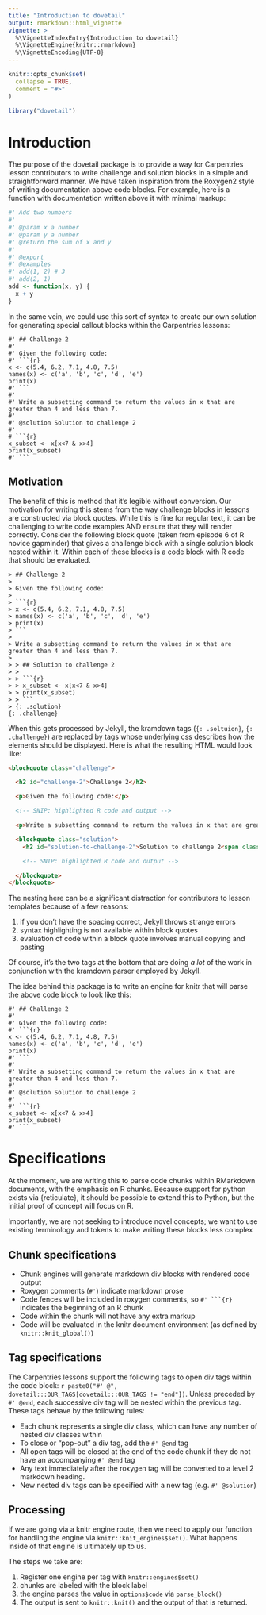 ```yaml
---
title: "Introduction to dovetail"
output: rmarkdown::html_vignette
vignette: >
  %\VignetteIndexEntry{Introduction to dovetail}
  %\VignetteEngine{knitr::rmarkdown}
  %\VignetteEncoding{UTF-8}
---
```


```r
knitr::opts_chunk$set(
  collapse = TRUE,
  comment = "#>"
)
```

```r
library("dovetail")
```

# Introduction

The purpose of the dovetail package is to provide a way for Carpentries lesson
contributors to write challenge and solution blocks in a simple and
straightforward manner. We have taken inspiration from the Roxygen2 style of
writing documentation above code blocks. For example, here is a function with
documentation written above it with minimal markup:

```r
#' Add two numbers
#'
#' @param x a number
#' @param y a number
#' @return the sum of x and y
#'
#' @export
#' @examples
#' add(1, 2) # 3
#' add(2, 1)
add <- function(x, y) {
  x + y
}
```

In the same vein, we could use this sort of syntax to create our own solution
for generating special callout blocks within the Carpentries lessons:

```challenge
#' ## Challenge 2
#' 
#' Given the following code:
#' ```{r}
x <- c(5.4, 6.2, 7.1, 4.8, 7.5)
names(x) <- c('a', 'b', 'c', 'd', 'e')
print(x)
#' ```
#'
#' Write a subsetting command to return the values in x that are greater than 4 and less than 7.
#'
#' @solution Solution to challenge 2
#'
# ```{r}
x_subset <- x[x<7 & x>4]
print(x_subset)
#' ```
```

## Motivation

The benefit of this is method that it's legible without conversion. Our
motivation for writing this stems from the way challenge blocks in lessons are
constructed via block quotes. While this is fine for regular text, it can be
challenging to write code examples AND ensure that they will render correctly.
Consider the following block quote (taken from episode 6 of R novice gapminder)
that gives a challenge block with a single solution block nested within it.
Within each of these blocks is a code block with R code that should be evaluated.

```
> ## Challenge 2
> 
> Given the following code:
> 
> ```{r}
> x <- c(5.4, 6.2, 7.1, 4.8, 7.5)
> names(x) <- c('a', 'b', 'c', 'd', 'e')
> print(x)
> ```
> 
> Write a subsetting command to return the values in x that are greater than 4 and less than 7.
> 
> > ## Solution to challenge 2
> > 
> > ```{r}
> > x_subset <- x[x<7 & x>4]
> > print(x_subset)
> > ```
> {: .solution}
{: .challenge}
```

When this gets processed by Jekyll, the kramdown tags (`{: .soltuion}`, `{: .challenge}`) are replaced by tags whose underlying css describes how the 
elements should be displayed. Here is what the resulting HTML would look like:

````html
<blockquote class="challenge">

  <h2 id="challenge-2">Challenge 2</h2>

  <p>Given the following code:</p>

  <!-- SNIP: highlighted R code and output -->

  <p>Write a subsetting command to return the values in x that are greater than 4 and less than 7.</p>

  <blockquote class="solution">
    <h2 id="solution-to-challenge-2">Solution to challenge 2<span class="fold-unfold glyphicon glyphicon-collapse-down"></span></h2>

    <!-- SNIP: highlighted R code and output -->

  </blockquote>
</blockquote>
````

The nesting here can be a significant distraction for contributors to lesson
templates because of a few reasons:

1. if you don't have the spacing correct, Jekyll throws strange errors
2. syntax highlighting is not available within block quotes
3. evaluation of code within a block quote involves manual copying and pasting

Of course, it's the two tags at the bottom that are doing *a lot* of the work in
conjunction with the kramdown parser employed by Jekyll. 

The idea behind this package is to write an engine for knitr that will parse the
above code block to look like this:


```challenge
#' ## Challenge 2
#' 
#' Given the following code:
#' ```{r}
x <- c(5.4, 6.2, 7.1, 4.8, 7.5)
names(x) <- c('a', 'b', 'c', 'd', 'e')
print(x)
#' ```
#'
#' Write a subsetting command to return the values in x that are greater than 4 and less than 7.
#'
#' @solution Solution to challenge 2
#'
#' ```{r}
x_subset <- x[x<7 & x>4]
print(x_subset)
#' ```
```



# Specifications

At the moment, we are writing this to parse code chunks within RMarkdown
documents, with the emphasis on R chunks. Because support for python exists via
{reticulate}, it should be possible to extend this to Python, but the initial
proof of concept will focus on R.

Importantly, we are not seeking to introduce novel concepts; we want to use
existing terminology and tokens to make writing these blocks less complex

## Chunk specifications

 - Chunk engines will generate markdown div blocks with rendered code output
 - Roxygen comments (`#' `) indicate markdown prose
 - Code fences will be included in roxygen comments, so ````#' ```{r} ```` 
   indicates the beginning of an R chunk
 - Code within the chunk will not have any extra markup
 - Code will be evaluated in the knitr document environment (as defined by  
   `knitr::knit_global()`)
 
## Tag specifications


The Carpentries lessons support the following tags to open div tags within the
code block:
`r paste0("#' @", dovetail:::OUR_TAGS[dovetail:::OUR_TAGS != "end"])`. Unless preceded by 
`#' @end`, each successive div tag will be nested within the previous tag. 
These tags behave by the following rules:

 - Each chunk represents a single div class, which can have any number
   of nested div classes within
 - To close or "pop-out" a div tag, add the `#' @end` tag
 - All open tags will be closed at the end of the code chunk if they do not have
   an accompanying `#' @end` tag
 - Any text immediately after the roxygen tag will be converted to a level 2 
   markdown heading. 
 - New nested div tags can be specified with a new tag (e.g. `#' @solution`)
 

## Processing

If we are going via a knitr engine route, then we need to apply our function
for handling the engine via `knitr::knit_engines$set()`. What happens inside of
that engine is ultimately up to us.

The steps we take are:

1. Register one engine per tag with `knitr::engines$set()`
2. chunks are labeled with the block label
3. the engine parses the value in `options$code` via `parse_block()`
4. The output is sent to `knitr::knit()` and the output of that is returned.
